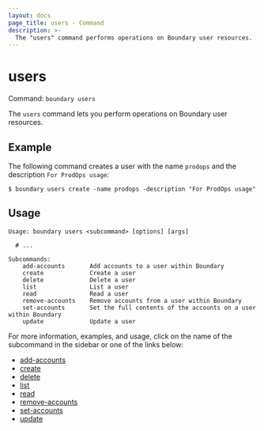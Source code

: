 ```yaml
---
layout: docs
page_title: users - Command
description: >-
  The "users" command performs operations on Boundary user resources.
---
```


# users

Command: `boundary users`

The `users` command lets you perform operations on Boundary user resources.

## Example

The following command creates a user with the name `prodops` and the description `For ProdOps usage`:

```shell-session
$ boundary users create -name prodops -description "For ProdOps usage"
```

## Usage

<CodeBlockConfig hideClipboard>

```shell-session
Usage: boundary users <subcommand> [options] [args]

  # ...

Subcommands:
    add-accounts       Add accounts to a user within Boundary
    create             Create a user
    delete             Delete a user
    list               List a user
    read               Read a user
    remove-accounts    Remove accounts from a user within Boundary
    set-accounts       Set the full contents of the accounts on a user within Boundary
    update             Update a user
```

</CodeBlockConfig>

For more information, examples, and usage, click on the name
of the subcommand in the sidebar or one of the links below:

- [add-accounts](/boundary/docs/commands/users/add-accounts)
- [create](/boundary/docs/commands/users/create)
- [delete](/boundary/docs/commands/users/delete)
- [list](/boundary/docs/commands/users/list)
- [read](/boundary/docs/commands/users/read)
- [remove-accounts](/boundary/docs/commands/users/remove-accounts)
- [set-accounts](/boundary/docs/commands/users/set-accounts)
- [update](/boundary/docs/commands/users/update)
